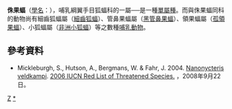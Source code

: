 {{Automatic taxobox
| name = 侏果蝠屬
| status = LC
 |status_system = IUCN3.1
| status_ref = <ref name="iucn 2017">{{cite journal|last1=Monadjem|first1=A.|last2=Fahr|first2=J.|last3=Hutson|first3=A.M.|last4=Mickleburgh|first4=S.|last5=Bergmans|first5=W.|year=2017|title=Nanonycteris veldkampii|journal=The IUCN Red List of Threatened Species|volume=2017|page=e.T14333A22043635|doi=10.2305/IUCN.UK.2017-2.RLTS.T14333A22043635.en}}</ref>
| taxon = Nanonycteris
| image = 
| image_caption = [[Paul_Matschie|Matschie]], 1899
| species = '''侏果蝠 N. veldkampii'''''
| binomial = ''Nanonycteris veldkampii''
| authority = ([[Jentink|Jentink]], 1888)
}}

'''侏果蝠'''（[[學名|學名]]：''{{lang|la|Nanonycteris veldkampii}}''），哺乳綱翼手目狐蝠科的一屬──是一種[[單屬種|單屬種]]。而與侏果蝠同科的動物尚有細齒狐蝠屬（[[細齒狐蝠|細齒狐蝠]]）、管鼻果蝠屬（[[黑管鼻果蝠|黑管鼻果蝠]]）、領果蝠屬（[[孤領果蝠|孤領果蝠]]）、小狐蝠屬（[[非洲小狐蝠|非洲小狐蝠]]）等之數種[[哺乳動物|哺乳動物]]。

==參考資料==
* Mickleburgh, S., Hutson, A., Bergmans, W. & Fahr, J. 2004.  [http://www.iucnredlist.org/search/details.php/14333/all Nanonycteris veldkampi].   [http://www.iucnredlist.org 2006 IUCN Red List of Threatened Species. ] {{Wayback|url=http://www.iucnredlist.org/ |date=20180508171911 }}，2008年9月22日。
{{Taxonbar|from=Q1769145}}

[[Category:狐蝠科|Z]]
[[Category:侏果蝠属|*]]